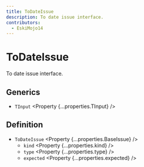```yaml
---
title: ToDateIssue
description: To date issue interface.
contributors:
  - EskiMojo14
---
```



# ToDateIssue

To date issue interface.

## Generics

- `TInput` <Property {...properties.TInput} />

## Definition

- `ToDateIssue` <Property {...properties.BaseIssue} />
  - `kind` <Property {...properties.kind} />
  - `type` <Property {...properties.type} />
  - `expected` <Property {...properties.expected} />
